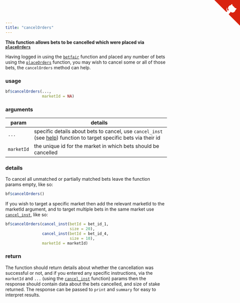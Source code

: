 ```yaml
---
title: "cancelOrders"
---
```


**This function allows bets to be cancelled which were placed via [`placeOrders`](placeOrders.html)**

Having logged in using the [`betfair`](betfair.html) function and placed any number of bets using the [`placeOrders`](placeOrders.html) function, you may wish to cancel some or all of those bets, the `cancelOrders` method can help.

### usage

```r
bf$cancelOrders(...,
                marketId = NA)
```

### arguments

param | details
------|-------------------------------------------------------------------------
`...` | specific details about bets to cancel, use `cancel_inst` (see [help](bf_helpers.html#cancel_inst)) function to target specific bets via their id
`marketId` | the unique id for the market in which bets should be cancelled

### details

To cancel all unmatched or partially matched bets leave the function params empty, like so:

```r
bf$cancelOrders()
```

If you wish to target a specific market then add the relevant marketId to the marketId argument, and to target multiple bets in the same market use [`cancel_inst`](bf_helpers.html#cancel_inst), like so:

```r
bf$cancelOrders(cancel_inst(betId = bet_id_1,
                            size = 20),
                cancel_inst(betId = bet_id_4,
                            size = 10),
                marketId = marketId)
```

### return

The function should return details about whether the cancellation was successful or not, and if you entered any specific instructions, via the `marketId` and `...` (using the [`cancel_inst`](bf_helper.html#cancel_inst) function) params then the response should contain data about the bets cancelled, and size of stake returned.  The response can be passed to `print` and `summary` for easy to interpret results.


<a href="https://github.com/durtal/betfaiR" class="github-corner"><svg width="80" height="80" viewBox="0 0 250 250" style="fill:#d9230f; color:#fcfcfc; position: absolute; top: 0; border: 0; right: 0;"><path d="M0,0 L115,115 L130,115 L142,142 L250,250 L250,0 Z"></path><path d="M128.3,109.0 C113.8,99.7 119.0,89.6 119.0,89.6 C122.0,82.7 120.5,78.6 120.5,78.6 C119.2,72.0 123.4,76.3 123.4,76.3 C127.3,80.9 125.5,87.3 125.5,87.3 C122.9,97.6 130.6,101.9 134.4,103.2" fill="currentColor" style="transform-origin: 130px 106px;" class="octo-arm"></path><path d="M115.0,115.0 C114.9,115.1 118.7,116.5 119.8,115.4 L133.7,101.6 C136.9,99.2 139.9,98.4 142.2,98.6 C133.8,88.0 127.5,74.4 143.8,58.0 C148.5,53.4 154.0,51.2 159.7,51.0 C160.3,49.4 163.2,43.6 171.4,40.1 C171.4,40.1 176.1,42.5 178.8,56.2 C183.1,58.6 187.2,61.8 190.9,65.4 C194.5,69.0 197.7,73.2 200.1,77.6 C213.8,80.2 216.3,84.9 216.3,84.9 C212.7,93.1 206.9,96.0 205.4,96.6 C205.1,102.4 203.0,107.8 198.3,112.5 C181.9,128.9 168.3,122.5 157.7,114.1 C157.9,116.9 156.7,120.9 152.7,124.9 L141.0,136.5 C139.8,137.7 141.6,141.9 141.8,141.8 Z" fill="currentColor" class="octo-body"></path></svg></a><style>.github-corner:hover .octo-arm{animation:octocat-wave 560ms ease-in-out}@keyframes octocat-wave{0%,100%{transform:rotate(0)}20%,60%{transform:rotate(-25deg)}40%,80%{transform:rotate(10deg)}}@media (max-width:500px){.github-corner:hover .octo-arm{animation:none}.github-corner .octo-arm{animation:octocat-wave 560ms ease-in-out}}</style>
